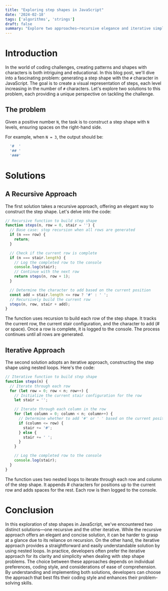 ```yaml
---
title: "Exploring step shapes in JavaScript"
date: '2024-02-18'
tags: ['algorithms', 'strings']
draft: false
summary: "Explore two approaches—recursive elegance and iterative simplicity—in solving the challenge of generating step shapes with the '#' character in JavaScript, providing insights into coding styles and preferences."
---
```


# Introduction

In the world of coding challenges, creating patterns and shapes with characters is both intriguing and educational. In this blog post, we'll dive into a fascinating problem: generating a step shape with the `#` character in JavaScript. The goal is to create a visual representation of steps, each level increasing in the number of `#` characters. Let's explore two solutions to this problem, each providing a unique perspective on tackling the challenge.

## The problem

Given a positive number `N`, the task is to construct a step shape with `N` levels, ensuring spaces on the right-hand side. 

For example, when `N = 3`, the output should be:
```javascript
  '#  '
  '## '
  '###'
```

# Solutions


## A Recursive Approach

The first solution takes a recursive approach, offering an elegant way to construct the step shape. Let's delve into the code:

```javascript
// Recursive function to build step shape
function steps(n, row = 0, stair = '') {
  // Base case: stop recursion when all rows are generated
  if (n === row) {
    return;
  }

  // Check if the current row is complete
  if (n === stair.length) {
    // Log the completed row to the console
    console.log(stair);
    // Continue with the next row
    return steps(n, row + 1);
  }

  // Determine the character to add based on the current position
  const add = stair.length <= row ? '#' : ' ';
  // Recursively build the current row
  steps(n, row, stair + add);
}
```

The function uses recursion to build each row of the step shape. It tracks the current row, the current stair configuration, and the character to add (# or space). Once a row is complete, it is logged to the console. The process continues until all rows are generated.

## Iterative Approach

The second solution adopts an iterative approach, constructing the step shape using nested loops. Here's the code:

```javascript
// Iterative function to build step shape
function steps(n) {
  // Iterate through each row
  for (let row = 0; row < n; row++) {
    // Initialize the current stair configuration for the row
    let stair = '';

    // Iterate through each column in the row
    for (let column = 0; column < n; column++) {
      // Determine whether to add '#' or ' ' based on the current position
      if (column <= row) {
        stair += '#';
      } else {
        stair += ' ';
      }
    }

    // Log the completed row to the console
    console.log(stair);
  }
}
```

The function uses two nested loops to iterate through each row and column of the step shape. It appends # characters for positions up to the current row and adds spaces for the rest. Each row is then logged to the console.

# Conclusion

In this exploration of step shapes in JavaScript, we've encountered two distinct solutions—one recursive and the other iterative. While the recursive approach offers an elegant and concise solution, it can be harder to grasp at a glance due to its reliance on recursion. On the other hand, the iterative approach provides a straightforward and easily understandable solution by using nested loops. In practice, developers often prefer the iterative approach for its clarity and simplicity when dealing with step shape problems. The choice between these approaches depends on individual preferences, coding style, and considerations of ease of comprehension. By understanding and implementing both solutions, developers can choose the approach that best fits their coding style and enhances their problem-solving skills.